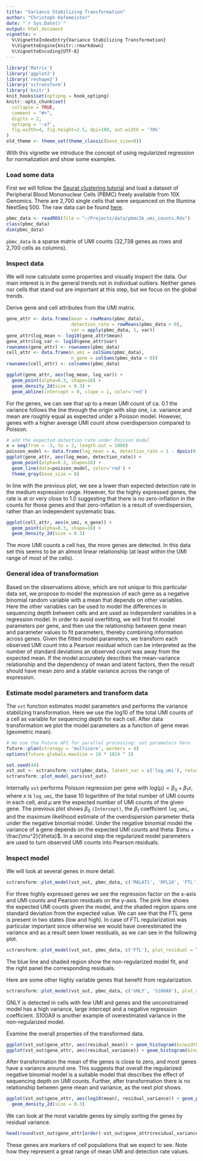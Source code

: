 ```yaml
---
title: "Variance Stabilizing Transformation"
author: "Christoph Hafemeister"
date: "`r Sys.Date()`"
output: html_document
vignette: >
  %\VignetteIndexEntry{Variance Stabilizing Transformation}
  %\VignetteEngine{knitr::rmarkdown}
  %\VignetteEncoding{UTF-8}
---
```


```r
library('Matrix')
library('ggplot2')
library('reshape2')
library('sctransform')
library('knitr')
knit_hooks$set(optipng = hook_optipng)
knitr::opts_chunk$set(
  collapse = TRUE,
  comment = "#>",
  digits = 2,
  optipng = '-o7',
  fig.width=4, fig.height=2.5, dpi=100, out.width = '70%'
)
old_theme <- theme_set(theme_classic(base_size=8))
```

With this vignette we introduce the concept of using regularized regression for normalization and show some examples.

### Load some data
First we will follow the [Seurat clustering tutorial](https://satijalab.org/seurat/pbmc3k_tutorial.html) and load a dataset of Peripheral Blood Mononuclear Cells (PBMC) freely available from 10X Genomics. There are 2,700 single cells that were sequenced on the Illumina NextSeq 500. The raw data can be found [here](https://s3-us-west-2.amazonaws.com/10x.files/samples/cell/pbmc3k/pbmc3k_filtered_gene_bc_matrices.tar.gz).

```r
pbmc_data <- readRDS(file = "~/Projects/data/pbmc3k_umi_counts.Rds")
class(pbmc_data)
dim(pbmc_data)
```

`pbmc_data` is a sparse matrix of UMI counts (32,738 genes as rows and 2,700 cells as columns). 

### Inspect data
We will now calculate some properties and visually inspect the data. Our main interest is in the general trends not in individual outliers. Neither genes nor cells that stand out are important at this step, but we focus on the global trends.

Derive gene and cell attributes from the UMI matrix.
```r
gene_attr <- data.frame(mean = rowMeans(pbmc_data), 
                        detection_rate = rowMeans(pbmc_data > 0),
                        var = apply(pbmc_data, 1, var))
gene_attr$log_mean <- log10(gene_attr$mean)
gene_attr$log_var <- log10(gene_attr$var)
rownames(gene_attr) <- rownames(pbmc_data)
cell_attr <- data.frame(n_umi = colSums(pbmc_data),
                        n_gene = colSums(pbmc_data > 0))
rownames(cell_attr) <- colnames(pbmc_data)
```

```r
ggplot(gene_attr, aes(log_mean, log_var)) + 
  geom_point(alpha=0.3, shape=16) + 
  geom_density_2d(size = 0.3) +
  geom_abline(intercept = 0, slope = 1, color='red')
```

For the genes, we can see that up to a mean UMI count of ca. 0.1 the variance follows the line through the origin with slop one, i.e. variance and mean are roughly equal as expected under a Poisson model. However, genes with a higher average UMI count show overdispersion compared to Poisson.

```r
# add the expected detection rate under Poisson model
x = seq(from = -3, to = 2, length.out = 1000)
poisson_model <- data.frame(log_mean = x, detection_rate = 1 - dpois(0, lambda = 10^x))
ggplot(gene_attr, aes(log_mean, detection_rate)) + 
  geom_point(alpha=0.3, shape=16) + 
  geom_line(data=poisson_model, color='red') +
  theme_gray(base_size = 8)
```

In line with the previous plot, we see a lower than expected detection rate in the medium expression range. However, for the highly expressed genes, the rate is at or very close to 1.0 suggesting that there is no zero-inflation in the counts for those genes and that zero-inflation is a result of overdispersion, rather than an independent systematic bias.

```r
ggplot(cell_attr, aes(n_umi, n_gene)) + 
  geom_point(alpha=0.3, shape=16) + 
  geom_density_2d(size = 0.3)
```

The more UMI counts a cell has, the more genes are detected. In this data set this seems to be an almost linear relationship (at least within the UMI range of most of the cells).

### General idea of transformation
Based on the observations above, which are not unique to this particular data set, we propose to model
the expression of each gene as a negative binomial random variable with a mean that depends on other variables.
Here the other variables can be used to model the differences in sequencing depth between cells and are used as independent variables in a regression model. In order to avoid overfitting, we will first fit model parameters per gene, and then use the relationship between gene mean and parameter values to fit parameters, thereby combining information across genes. Given the fitted model parameters, we transform each observed UMI count into a Pearson residual which can be interpreted as the number of standard deviations an observed count was away from the expected mean. If the model accurately describes the mean-variance relationship and the dependency of mean and latent factors, then the result should have mean zero and a stable variance across the range of expression.

### Estimate model parameters and transform data
The `vst` function estimates model parameters and performs the variance stabilizing transformation. Here we use the log10 of the total UMI counts of a cell as variable for sequencing depth for each cell. After data transformation we plot the model parameters as a function of gene mean (geometric mean).

```r
# We use the Future API for parallel processing; set parameters here
future::plan(strategy = 'multicore', workers = 4)
options(future.globals.maxSize = 10 * 1024 ^ 3)

set.seed(44)
vst_out <- sctransform::vst(pbmc_data, latent_var = c('log_umi'), return_gene_attr = TRUE, return_cell_attr = TRUE, show_progress = FALSE)
sctransform::plot_model_pars(vst_out)
```

Internally `vst` performs Poisson regression per gene with $log(\mu) = \beta_0 + \beta_1 x$, where $x$ is `log_umi`, the base 10 logarithm of the total number of UMI counts in each cell, and $\mu$ are the expected number of UMI counts of the given gene. The previous plot shows $\beta_0$ `(Intercept)`, the $\beta_1$ coefficient `log_umi`, and the maximum likelihood estimate of the overdispersion parameter theta under the negative binomial model. Under the negative binomial model the variance of a gene depends on the expected UMI counts and theta: $\mu + \frac{\mu^2}{\theta}$. In a second step the regularized model parameters are used to turn observed UMI counts into Pearson residuals.

### Inspect model
We will look at several genes in more detail.

```r
sctransform::plot_model(vst_out, pbmc_data, c('MALAT1', 'RPL10', 'FTL'), plot_residual = TRUE)
```

For three highly expressed genes we see the regression factor on the x-axis and UMI counts and Pearson residuals on the y-axis. The pink line shows the expected UMI counts given the model, and the shaded region spans one standard deviation from the expected value. We can see that the FTL gene is present in two states (low and high). In case of FTL regularization was particular important since otherwise we would have overestimated the variance and as a result seen lower residuals, as we can see in the following plot.

```r
sctransform::plot_model(vst_out, pbmc_data, c('FTL'), plot_residual = TRUE, show_nr = TRUE, arrange_vertical = FALSE)
```

The blue line and shaded region show the non-regularized model fit, and the right panel the corresponding residuals.

Here are some other highly variable genes that benefit from regularization.
```r
sctransform::plot_model(vst_out, pbmc_data, c('GNLY', 'S100A9'), plot_residual = TRUE, show_nr = TRUE)
```

GNLY is detected in cells with few UMI and genes and the unconstrained model has a high variance, large intercept and a negative regression coefficient. S100A9 is another example of overestimated variance in the non-regularized model.

Examine the overall properties of the transformed data.
```r
ggplot(vst_out$gene_attr, aes(residual_mean)) + geom_histogram(binwidth=0.01)
ggplot(vst_out$gene_attr, aes(residual_variance)) + geom_histogram(binwidth=0.1) + geom_vline(xintercept=1, color='red') + xlim(0, 10)
```

After transformation the mean of the genes is close to zero, and most genes have a variance around one. This suggests that overall the regularized negative binomial model is a suitable model that describes the effect of sequencing depth on UMI counts. Further, after transformation there is no relationship between gene mean and variance, as the next plot shows.

```r
ggplot(vst_out$gene_attr, aes(log10(mean), residual_variance)) + geom_point(alpha=0.3, shape=16) +
  geom_density_2d(size = 0.3)
```

We can look at the most variable genes by simply sorting the genes by residual variance.
```r
head(round(vst_out$gene_attr[order(-vst_out$gene_attr$residual_variance), ], 2), 22)
```

These genes are markers of cell populations that we expect to see. Note how they represent a great range of mean UMI and detection rate values.
